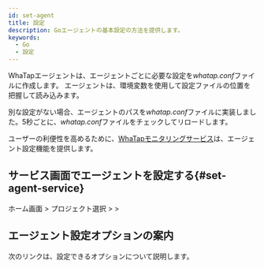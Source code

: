 ```yaml
---
id: set-agent
title: 設定
description: Goエージェントの基本設定の方法を提供します。
keywords:
  - Go
  - 設定
---
```


WhaTapエージェントは、エージェントごとに必要な設定を*whatap.conf*ファイルに作成します。 エージェントは、環境変数を使用して設定ファイルの位置を把握して読み込みます。

別な設定がない場合、エージェントのパスを*whatap.conf*ファイルに実装しました。5秒ごとに、*whatap.conf*ファイルをチェックしてリロードします。

ユーザーの利便性を高めるために、[WhaTapモニタリングサービス](https://service.whatap.io/)は、エージェント設定機能を提供します。


## サービス画面でエージェントを設定する{#set-agent-service}

ホーム画面 &gt; プロジェクト選択 &gt; <Cmdname sid="side_management" className="uitext" /> &gt; <Cmdname sid="side_agentSetting" className="uitext" />


<Desc name='whatap.conf'/>


<Setagentinservicedescnotes />


<Setagentinserviceaddoptions />


<Setagentinservicemodifyoptions />


<Setagentinservicemuliagent />


<Setagentinserviceapplydafaultdesc />


<DefaultItems name='whatap.conf'/>


<Setagentinservicedefaultnotes />


<Setagentsharing />


## エージェント設定オプションの案内

次のリンクは、設定できるオプションについて説明します。


<DocCardList/>
